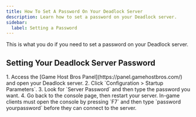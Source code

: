 ```yaml
---
title: How To Set A Password On Your Deadlock Server
description: Learn how to set a password on your Deadlock server.
sidebar:
  label: Setting a Password
---
```


This is what you do if you need to set a password on your Deadlock server.

## Setting Your Deadlock Server Password

<Steps>
1. Access the [Game Host Bros Panel](https://panel.gamehostbros.com/) and open your Deadlock server.
2. Click `Configuration > Startup Parameters`.
3. Look for `Server Password` and then type the password you want.
4. Go back to the console page, then restart your server.
</Steps>
In-game clients must open the console by pressing `F7` and then type `password yourpassword` before they can connect to the server.